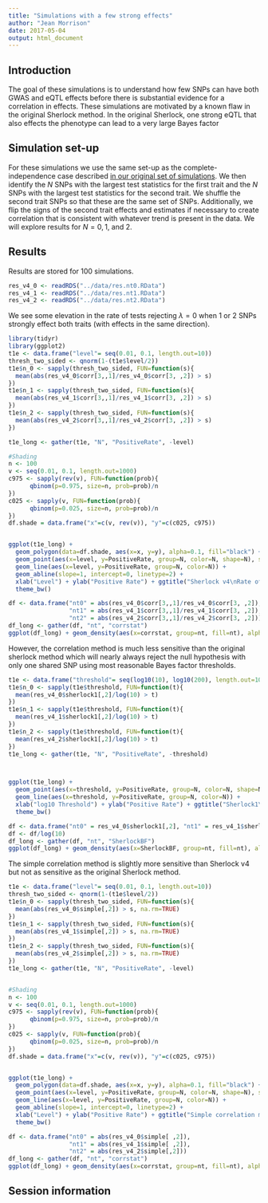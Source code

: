 ```yaml
---
title: "Simulations with a few strong effects"
author: "Jean Morrison"
date: 2017-05-04
output: html_document
---
```


## Introduction
The goal of these simulations is to understand how few SNPs can have both GWAS and eQTL effects before there is substantial evidence for a correlation in effects. These simulations are motivated by a known flaw in the original Sherlock method. In the original Sherlock, one strong eQTL that also effects the phenotype can lead to a very large Bayes factor

## Simulation set-up
For these simulations we use the same set-up as the complete-independence case described [in our original set of simulations](compare_approaches.html). We then identify the $N$ SNPs with the largest test statistics for the first trait and the $N$ SNPs with the largest test statistics for the second trait. We shuffle the second trait SNPs so that these are the same set of SNPs. Additionally, we flip the signs of the second trait effects and estimates if necessary to create correlation that is consistent with whatever trend is present in the data. We will explore results for $N = 0, 1,$ and $2$.

## Results

Results are stored for 100 simulations.
```r
res_v4_0 <- readRDS("../data/res.nt0.RData")
res_v4_1 <- readRDS("../data/res.nt1.RData")
res_v4_2 <- readRDS("../data/res.nt2.RData")
```

We see some elevation in the rate of tests rejecting $\lambda = 0$ when 1 or 2 SNPs strongly effect both traits (with effects in the same direction).
```r
library(tidyr)
library(ggplot2)
t1e <- data.frame("level"= seq(0.01, 0.1, length.out=10))
thresh_two_sided <- qnorm(1-(t1e$level/2))
t1e$n_0 <- sapply(thresh_two_sided, FUN=function(s){
  mean(abs(res_v4_0$corr[3,,1]/res_v4_0$corr[3, ,2]) > s)
})
t1e$n_1 <- sapply(thresh_two_sided, FUN=function(s){
  mean(abs(res_v4_1$corr[3,,1]/res_v4_1$corr[3, ,2]) > s)
})
t1e$n_2 <- sapply(thresh_two_sided, FUN=function(s){
  mean(abs(res_v4_2$corr[3,,1]/res_v4_2$corr[3, ,2]) > s)
})

t1e_long <- gather(t1e, "N", "PositiveRate", -level)

#Shading
n <- 100
v <- seq(0.01, 0.1, length.out=1000)
c975 <- sapply(rev(v), FUN=function(prob){
      qbinom(p=0.975, size=n, prob=prob)/n
})
c025 <- sapply(v, FUN=function(prob){
      qbinom(p=0.025, size=n, prob=prob)/n
})
df.shade = data.frame("x"=c(v, rev(v)), "y"=c(c025, c975))


ggplot(t1e_long) +  
  geom_polygon(data=df.shade, aes(x=x, y=y), alpha=0.1, fill="black") + 
  geom_point(aes(x=level, y=PositiveRate, group=N, color=N, shape=N), size=2) +
  geom_line(aes(x=level, y=PositiveRate, group=N, color=N)) + 
  geom_abline(slope=1, intercept=0, linetype=2) + 
  xlab("Level") + ylab("Positive Rate") + ggtitle("Sherlock v4\nRate of rejecting lambda = 0") + 
  theme_bw()
```
```r
df <- data.frame("nt0" = abs(res_v4_0$corr[3,,1]/res_v4_0$corr[3, ,2]), 
                 "nt1" = abs(res_v4_1$corr[3,,1]/res_v4_1$corr[3, ,2]), 
                 "nt2" = abs(res_v4_2$corr[3,,1]/res_v4_2$corr[3, ,2]))
df_long <- gather(df, "nt", "corrstat")
ggplot(df_long) + geom_density(aes(x=corrstat, group=nt, fill=nt), alpha=0.3)+ xlab("Absolute Lambda-statistic") + geom_vline(xintercept = qnorm(0.975)) + ggtitle("Sherlock v4\nDistribution of absolute test statistics") + theme_bw()
```


However, the correlation method is much less sensitive than the original sherlock method which will nearly always reject the null hypothesis with only one shared SNP using most reasonable Bayes factor thresholds.
```r
t1e <- data.frame("threshold"= seq(log10(10), log10(200), length.out=10))
t1e$n_0 <- sapply(t1e$threshold, FUN=function(t){
  mean(res_v4_0$sherlock1[,2]/log(10) > t)
})
t1e$n_1 <- sapply(t1e$threshold, FUN=function(t){
  mean(res_v4_1$sherlock1[,2]/log(10) > t)
})
t1e$n_2 <- sapply(t1e$threshold, FUN=function(t){
  mean(res_v4_2$sherlock1[,2]/log(10) > t)
})
t1e_long <- gather(t1e, "N", "PositiveRate", -threshold)



ggplot(t1e_long) +  
  geom_point(aes(x=threshold, y=PositiveRate, group=N, color=N, shape=N), size=2) +
  geom_line(aes(x=threshold, y=PositiveRate, group=N, color=N)) + 
  xlab("log10 Threshold") + ylab("Positive Rate") + ggtitle("Sherlock1\nRate of rejecting lambda = 0") + 
  theme_bw()
```




```r
df <- data.frame("nt0" = res_v4_0$sherlock1[,2], "nt1" = res_v4_1$sherlock1[,2], "nt2" = res_v4_2$sherlock1[,2])
df <- df/log(10)
df_long <- gather(df, "nt", "SherlockBF")
ggplot(df_long) + geom_density(aes(x=SherlockBF, group=nt, fill=nt), alpha=0.3)+ xlab("Sherlock Log10 BF") + geom_vline(xintercept = 1) + geom_vline(xintercept = 2)  + ggtitle("Sherlock1\nDistribution of log10 Bayes Factor") + theme_bw()
```


The simple correlation method is slightly more sensitive than Sherlock v4 but not as sensitive as the original Sherlock method.
```r
t1e <- data.frame("level"= seq(0.01, 0.1, length.out=10))
thresh_two_sided <- qnorm(1-(t1e$level/2))
t1e$n_0 <- sapply(thresh_two_sided, FUN=function(s){
  mean(abs(res_v4_0$simple[,2]) > s, na.rm=TRUE)
})
t1e$n_1 <- sapply(thresh_two_sided, FUN=function(s){
  mean(abs(res_v4_1$simple[,2]) > s, na.rm=TRUE)
})
t1e$n_2 <- sapply(thresh_two_sided, FUN=function(s){
  mean(abs(res_v4_2$simple[,2]) > s, na.rm=TRUE)
})
t1e_long <- gather(t1e, "N", "PositiveRate", -level)


#Shading
n <- 100
v <- seq(0.01, 0.1, length.out=1000)
c975 <- sapply(rev(v), FUN=function(prob){
      qbinom(p=0.975, size=n, prob=prob)/n
})
c025 <- sapply(v, FUN=function(prob){
      qbinom(p=0.025, size=n, prob=prob)/n
})
df.shade = data.frame("x"=c(v, rev(v)), "y"=c(c025, c975))


ggplot(t1e_long) +  
  geom_polygon(data=df.shade, aes(x=x, y=y), alpha=0.1, fill="black") + 
  geom_point(aes(x=level, y=PositiveRate, group=N, color=N, shape=N), size=2) +
  geom_line(aes(x=level, y=PositiveRate, group=N, color=N)) + 
  geom_abline(slope=1, intercept=0, linetype=2) + 
  xlab("Level") + ylab("Positive Rate") + ggtitle("Simple correlation method\nRate of rejecting lambda = 0") + 
  theme_bw()
```

```r
df <- data.frame("nt0" = abs(res_v4_0$simple[ ,2]), 
                 "nt1" = abs(res_v4_1$simple[ ,2]), 
                 "nt2" = abs(res_v4_2$simple[,2]))
df_long <- gather(df, "nt", "corrstat")
ggplot(df_long) + geom_density(aes(x=corrstat, group=nt, fill=nt), alpha=0.3)+ xlab("Absolute Lambda-statistic") + geom_vline(xintercept = qnorm(0.975)) + ggtitle("Simple correlation method\nDistribution of absolute test statistics") + theme_bw()
```

<!-- Add your analysis here -->

## Session information

<!-- Insert the session information into the document -->
```r
```

